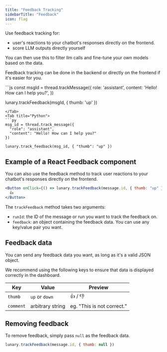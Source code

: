 ```yaml
---
title: "Feedback Tracking"
sidebarTitle: "Feedback"
icon: flag
---
```


Use feedback tracking for: 

- user's reactions to your chatbot's responses directly on the frontend.
- score LLM outputs directly yourself

You can then use this to filter llm calls and fine-tune your own models based on the data.

Feedback tracking can be done in the backend or directly on the frontend if it's easier for you.

<Tabs>
<Tab title="Javascript">
```js
const msgId = thread.trackMessage({
  role: 'assistant',
  content: 'Hello! How can I help you?',
})

lunary.trackFeedback(msgId, { thumb: 'up' })
```
</Tab>
<Tab title="Python">
```py
msg_id = thread.track_message({
  "role": "assistant",
  "content": "Hello! How can I help you?"
})

lunary.track_feedback(msg_id, { "thumb": "up" })
```
</Tab>
</Tabs>



## Example of a React Feedback component

You can also use the feedback method to track user reactions to your chatbot's responses directly on the frontend.

```jsx
<Button onClick={() => lunary.trackFeedback(message.id, { thumb: "up" })}>
  👍
</Button>
```

The `trackFeedback` method takes two arguments:

- `runId`: the ID of the message or run you want to track the feedback on.
- `feedback`: an object containing the feedback data. You can use any key/value pair you want.

## Feedback data

You can send any feedback data you want, as long as it's a valid JSON object.

We recommend using the following keys to ensure that data is displayed correctly in the dashboard.

Key | Value | Preview
--- | --- | ---
`thumb` | `up` or `down` | 👍 / 👎
`comment` | arbitrary string | eg. "This is not correct."

## Removing feedback

To remove feedback, simply pass `null` as the feedback data.

```js
lunary.trackFeedback(message.id, { thumb: null })
```